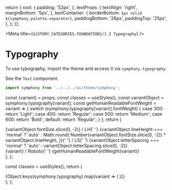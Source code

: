 
  return {
    root: {
      padding: '52px',
    },
    textProps: {
      textAlign: 'right',
      marginBottom: '5px',
    },
    textContainer: {
      borderBottom: `1px solid ${symphony.palette.separator}`,
      paddingBottom: '26px',
      paddingTop: '25px',
    },
  };
});

<Meta title={`${STORY_CATEGORIES.FOUNDATION}/1.3 Typography`} />

# Typography

To use typography, import the theme and access it via `symphony.typography`.

See the `Text` component.

```js
import symphony from '../../../ui/theme/symphony';
```

  const {variant} = props;
  const classes = useStyles();
  const variantObject = symphony.typography[variant];
  const getHumanReadableFontWeight = variant => {
    switch (symphony.typography[variant].fontWeight) {
      case 300:
        return 'Light';
      case 400:
        return 'Regular';
      case 500:
        return 'Medium';
      case 600:
        return 'Bold';
      default:
        return 'Regular';
    }
  };
  return (
    <div className={classes.textContainer}>
      <div className={classes.textProps}>
        <Text variant="h6">
          {variantObject.fontSize.slice(0, -2)} / LH{' '}
          {variantObject.lineHeight === 'normal'
            ? 'auto'
            : Math.round(
                Number(variantObject.fontSize.slice(0, -2)) *
                  variantObject.lineHeight,
              )}{' '}
          / LS{' '}
          {variantObject.letterSpacing === 'normal'
            ? 'auto'
            : variantObject.letterSpacing.slice(0, -2)}
        </Text>
      </div>
      <div>
        <Text variant={variant}>
          {variant} / Roboto{' '}
          {getHumanReadableFontWeight(variant)}
        </Text>
      </div>
    </div>
  );
};

  const classes = useStyles();
  return (
    <div className={classes.root}>
      {Object.keys(symphony.typography).map(variant => (
        <TypographyBlock key={variant} variant={variant} />
      ))}
    </div>
  );
};

<TypographyRoot />
